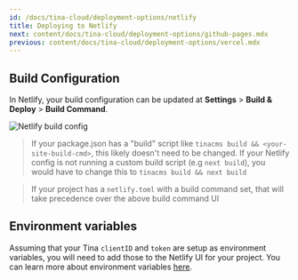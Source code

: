 ```yaml
---
id: /docs/tina-cloud/deployment-options/netlify
title: Deploying to Netlify
next: content/docs/tina-cloud/deployment-options/github-pages.mdx
previous: content/docs/tina-cloud/deployment-options/vercel.mdx
---
```


## Build Configuration

In Netlify, your build configuration can be updated at **Settings** > **Build & Deploy** > **Build Command**.

![Netlify build config](/img/docs/tina-cloud-deployment-options/build-settings.png 'Netlify build config')

> If your package.json has a "build" script like `tinacms build && <your-site-build-cmd>`, this likely doesn't need to be changed. If your Netlify config is not running a custom build script (e.g `next build`), you would have to change this to `tinacms build && next build`

> If your project has a `netlify.toml` with a build command set, that will take precedence over the above build command UI

## Environment variables

Assuming that your Tina `clientID` and `token` are setup as environment variables, you will need to add those to the Netlify UI for your project. You can learn more about environment variables [here](https://docs.netlify.com/environment-variables/overview/?_ga=2.128850127.213489666.1674607241-1149277376.1674150726 'netlify environment variables').
